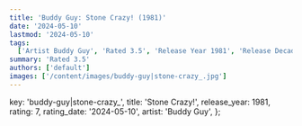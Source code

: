 ```yaml
---
title: 'Buddy Guy: Stone Crazy! (1981)'
date: '2024-05-10'
lastmod: '2024-05-10'
tags:
  ['Artist Buddy Guy', 'Rated 3.5', 'Release Year 1981', 'Release Decade 1980']
summary: 'Rated 3.5'
authors: ['default']
images: ['/content/images/buddy-guy|stone-crazy_.jpg']
---
```


  key: 'buddy-guy|stone-crazy_',
  title: 'Stone Crazy!',
  release_year: 1981,
  rating: 7,
  rating_date: '2024-05-10',
  artist: 'Buddy Guy',
};

<MusicRating data={data} />
